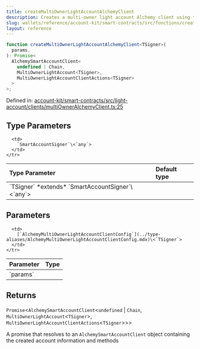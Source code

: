 ```yaml
---
title: createMultiOwnerLightAccountAlchemyClient
description: Creates a multi-owner light account Alchemy client using the provided configuration.
slug: wallets/reference/account-kit/smart-contracts/src/functions/createMultiOwnerLightAccountAlchemyClient
layout: reference
---
```


```ts
function createMultiOwnerLightAccountAlchemyClient<TSigner>(
  params,
): Promise<
  AlchemySmartAccountClient<
    undefined | Chain,
    MultiOwnerLightAccount<TSigner>,
    MultiOwnerLightAccountClientActions<TSigner>
  >
>;
```

Defined in: [account-kit/smart-contracts/src/light-account/clients/multiOwnerAlchemyClient.ts:25](https://github.com/alchemyplatform/aa-sdk/blob/da19afd63b0ba06a4de95b0d2d7871f64d546304/account-kit/smart-contracts/src/light-account/clients/multiOwnerAlchemyClient.ts#L25)

## Type Parameters

<table>
  <thead>
    <tr>
      <th align="left">Type Parameter</th>
      <th align="left">Default type</th>
    </tr>
  </thead>

  <tbody>
    <tr>
      <td>
        `TSigner` *extends* `SmartAccountSigner`\<`any`>
      </td>

      <td>
        `SmartAccountSigner`\<`any`>
      </td>
    </tr>

  </tbody>
</table>

## Parameters

<table>
  <thead>
    <tr>
      <th align="left">Parameter</th>
      <th align="left">Type</th>
    </tr>
  </thead>

  <tbody>
    <tr>
      <td>
        `params`
      </td>

      <td>
        [`AlchemyMultiOwnerLightAccountClientConfig`](../type-aliases/AlchemyMultiOwnerLightAccountClientConfig.mdx)\<`TSigner`>
      </td>
    </tr>

  </tbody>
</table>

## Returns

`Promise`\<`AlchemySmartAccountClient`\<`undefined` | `Chain`, `MultiOwnerLightAccount`\<`TSigner`>, `MultiOwnerLightAccountClientActions`\<`TSigner`>>>

A promise that resolves to an `AlchemySmartAccountClient` object containing the created account information and methods
